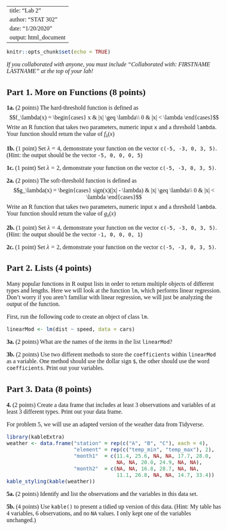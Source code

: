 <style type="text/css">
/* Whole document: */
body{
  font-family: "Palatino Linotype", "Book Antiqua", Palatino, serif;
  font-size: 12pt;
}
h1.title {
  font-size: 38px;
  text-align: center;
}
h4.author {
  font-size: 18px;
  text-align: center;
}
h4.date {
  font-size: 18px;
  text-align: center;
}
</style>

---
title: "Lab 2"
author: "STAT 302"
date: "1/20/2020"
output: html_document
---

```r
knitr::opts_chunk$set(echo = TRUE)
```

*If you collaborated with anyone, you must include "Collaborated with: FIRSTNAME LASTNAME" at the top of your lab!*

## Part 1. More on Functions (8 points)

**1a.** (2 points) The hard-threshold function is defined as 
$$f_\lambda(x) = \begin{cases} x & |x| \geq \lambda\\ 0 & |x| < \lambda \end{cases}$$
Write an R function that takes two parameters, numeric input `x` and a threshold `lambda`.
Your function should return the value of $f_\lambda(x)$

**1b.** (1 point) Set $\lambda = 4$, demonstrate your function on the vector `c(-5, -3, 0, 3, 5)`. (Hint: the output should be the vector `-5, 0, 0, 0, 5`)

**1c.** (1 point) Set $\lambda = 2$, demonstrate your function on the vector `c(-5, -3, 0, 3, 5)`.

**2a.** (2 points) The soft-threshold function is defined as 
$$g_\lambda(x) = \begin{cases} sign(x)(|x| - \lambda) & |x| \geq \lambda\\ 0 & |x| < \lambda \end{cases}$$
Write an R function that takes two parameters, numeric input `x` and a threshold `lambda`.
Your function should return the value of $g_\lambda(x)$

**2b.** (1 point) Set $\lambda = 4$, demonstrate your function on the vector `c(-5, -3, 0, 3, 5)`.
(Hint: the output should be the vector `-1, 0, 0, 0, 1`)

**2c.** (1 point) Set $\lambda = 2$, demonstrate your function on the vector `c(-5, -3, 0, 3, 5)`.

## Part 2. Lists (4 points)

Many popular functions in R output lists in order to return multiple objects of different types and lengths. Here we will look at the function `lm`, which performs linear regression. 
Don't worry if you aren't familiar with linear regression, we will just be analyzing the output of the function.

First, run the following code to create an object of class `lm`.

```r
linearMod <- lm(dist ~ speed, data = cars) 
```

**3a.** (2 points) What are the names of the items in the list `linearMod`?

**3b.** (2 points) Use two different methods to store the `coefficients` within `linearMod` as a variable. One method should use the dollar sign `$`, the other should use the word `coefficients`. Print out your variables.

## Part 3. Data (8 points)

**4.** (2 points) Create a data frame that includes at least 3 observations and variables of at least 3 different types. Print out your data frame.

For problem 5, we will use an adapted version of the weather data from Tidyverse.

```r
library(kableExtra)
weather <- data.frame("station" = rep(c("A", "B", "C"), each = 4),
                      "element" = rep(c("temp_min", "temp_max"), 2),
                      "month1"  = c(11.4, 25.6, NA, NA, 17.7, 28.0,
                                    NA, NA, 20.0, 24.9, NA, NA),
                      "month2"  = c(NA, NA, 16.8, 28.7, NA, NA,
                                    11.1, 26.8, NA, NA, 14.7, 33.4))
kable_styling(kable(weather))
```

**5a.** (2 points) Identify and list the observations and the variables in this data set.

**5b.** (4 points) Use `kable()` to present a tidied up version of this data. (Hint: My table has 4 variables, 6 observations, and no `NA` values. I only kept one of the variables unchanged.)

